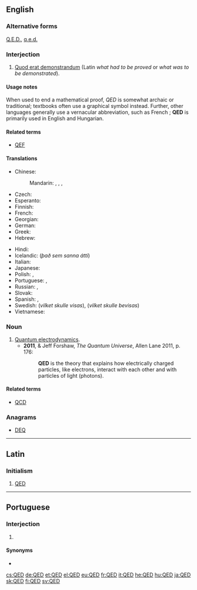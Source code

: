 ==English==
{{wikipedia|Q.E.D.}}

===Alternative forms===
[[Q.E.D.]], [[q.e.d.]]

===Interjection===
{{en-interjection}}

# [[quod erat demonstrandum|Quod erat demonstrandum]] (Latin ''what had to be proved'' or ''what was to be demonstrated'').

====Usage notes====
When used to end a mathematical proof, ''QED'' is somewhat archaic or traditional; textbooks often use a graphical symbol instead. Further, other languages generally use a vernacular abbreviation, such as French {{m|fr|CQFD||ce qu'il fallait démontrer}}; '''QED''' is primarily used in English and Hungarian.

====Related terms====
* {{sense|what was to be demonstrated}} [[QEF]]

====Translations====
{{trans-top|quod erat demonstrandum}}
* Chinese:
*: Mandarin: {{t|cmn|證畢|sc=Hani}}, {{t|cmn|证毕|tr=zhèngbì|sc=Hani}}, {{t|cmn|證訖}}, {{t|cmn|证讫|tr=zhèngqì}}
* Czech: {{t|cs|c.b.d.}} {{qualifier|co bylo dokázat}}
* Esperanto: {{t|eo|KEP}} {{qualifier|kio estis pruvota}}
* Finnish: {{t+|fi|MOT}} {{qualifier|mikä oli todistettava}}
* French: {{t+|fr|CQFD}} {{qualifier|ce qu'il fallait démontrer}}
* Georgian: {{t|ka|რ.დ.გ}}
* German: {{t|de|w. z. b. w.}} {{qualifier|was zu beweisen war}}
* Greek: {{t|el|Ό.Έ.Δ.}} {{qualifier|[[όπερ έδει δείξαι]]}}
* Hebrew: {{t|he|מ.ש.ל.|m-p|tr=מה שהיה להוכיח}}
{{trans-mid}}
* Hindi: {{t|hi|इ. सि.|tr=इति सिद्धम्|sc=Deva}}
* Icelandic: {{t|is|þ.s.s.á.}} (''það sem sanna átti'')
* Italian: {{qualifier|come volevasi dimostrare}} {{t+|it|CVD}}
* Japanese: {{t|ja|証明終わり|tr=しょうめいおわり, shōmei owari}}
* Polish: {{t+|pl|c.b.d.o.}}, {{t|pl|c.b.d.u.}}
* Portuguese: {{t|pt|CQD}}, {{t|pt|QED}}
* Russian: {{t+|ru|ч. т. д.}}, {{t|ru|что и тре́бовалось доказа́ть|tr=što i trébovalosʹ dokazátʹ}}
* Slovak: {{qualifier|čo bolo treba dokázať}} {{t|sk|Č.B.T.D.}}
* Spanish: {{t|es|C.Q.D.}}, {{qualifier|written out}} {{t|es|como queríamos demostrar}}
* Swedish: {{t+|sv|VSV}} (''vilket skulle visas''), {{t+|sv|VSB}} (''vilket skulle bevisas'')
* Vietnamese: {{t|vi|đpcm}}
{{trans-bottom}}

===Noun===
{{head|en|noun}}

# [[quantum electrodynamics|Quantum electrodynamics]].
#* '''2011''', {{w|Brian Cox (physicist)|Brian Cox}} & Jeff Forshaw, ''The Quantum Universe'', Allen Lane 2011, p. 176:
#*: '''QED''' is the theory that explains how electrically charged particles, like electrons, interact with each other and with particles of light (photons).

====Related terms====
* {{sense|quantum}} [[QCD]]

===Anagrams===
* [[DEQ#English|DEQ]]

----

==Latin==
{{wikipedia|lang=la}}

===Initialism===
{{rfc-header|Initialism}}
{{head|la|initialism}}

# [[#English|QED]]

----

==Portuguese==

===Interjection===
{{pt-interj}}

# {{l|en|QED}}

====Synonyms====
* {{l|pt|CQD}}

[[cs:QED]]
[[de:QED]]
[[et:QED]]
[[el:QED]]
[[eu:QED]]
[[fr:QED]]
[[it:QED]]
[[he:QED]]
[[hu:QED]]
[[ja:QED]]
[[sk:QED]]
[[fi:QED]]
[[sv:QED]]